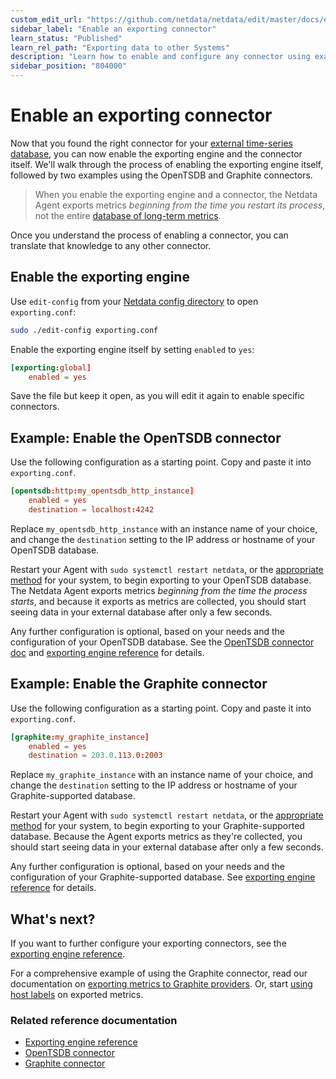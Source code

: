 ```yaml
---
custom_edit_url: "https://github.com/netdata/netdata/edit/master/docs/export/enable-connector.md"
sidebar_label: "Enable an exporting connector"
learn_status: "Published"
learn_rel_path: "Exporting data to other Systems"
description: "Learn how to enable and configure any connector using examples to start exporting metrics to external time-series databases in minutes."
sidebar_position: "804000"
---
```



# Enable an exporting connector

Now that you found the right connector for your [external time-series
database](/docs/exporting-data-to-other-systems#supported-databases), you can now enable the exporting engine and the
connector itself. We'll walk through the process of enabling the exporting engine itself, followed by two examples using
the OpenTSDB and Graphite connectors.

> When you enable the exporting engine and a connector, the Netdata Agent exports metrics _beginning from the time you
> restart its process_, not the entire
> [database of long-term metrics](/docs/typical-netdata-agent-configurations/optimizing-metrics-database/change-how-long-netdata-stores-metrics).

Once you understand the process of enabling a connector, you can translate that knowledge to any other connector.

## Enable the exporting engine

Use `edit-config` from your
[Netdata config directory](/docs/typical-netdata-agent-configurations/configuration#the-netdata-config-directory)
to open `exporting.conf`:

```bash
sudo ./edit-config exporting.conf
```

Enable the exporting engine itself by setting `enabled` to `yes`:

```conf
[exporting:global]
    enabled = yes
```

Save the file but keep it open, as you will edit it again to enable specific connectors.

## Example: Enable the OpenTSDB connector

Use the following configuration as a starting point. Copy and paste it into `exporting.conf`.

```conf
[opentsdb:http:my_opentsdb_http_instance]
    enabled = yes
    destination = localhost:4242
```

Replace `my_opentsdb_http_instance` with an instance name of your choice, and change the `destination` setting to the IP
address or hostname of your OpenTSDB database.

Restart your Agent with `sudo systemctl restart netdata`, or
the [appropriate method](/docs/maintenance-operations-on-netdata-agents/starting-and-stopping-netdata-agents) for your system, to begin exporting to your OpenTSDB
database. The
Netdata Agent exports metrics _beginning from the time the process starts_, and because it exports as metrics are
collected, you should start seeing data in your external database after only a few seconds.

Any further configuration is optional, based on your needs and the configuration of your OpenTSDB database. See the
[OpenTSDB connector doc](/docs/exporting-data-to-other-systems/opentsdb)
and [exporting engine reference](/docs/exporting-data-to-other-systems/exporting-reference#configuration) for
details.

## Example: Enable the Graphite connector

Use the following configuration as a starting point. Copy and paste it into `exporting.conf`.

```conf
[graphite:my_graphite_instance]
    enabled = yes
    destination = 203.0.113.0:2003
```

Replace `my_graphite_instance` with an instance name of your choice, and change the `destination` setting to the IP
address or hostname of your Graphite-supported database.

Restart your Agent with `sudo systemctl restart netdata`, or
the [appropriate method](/docs/maintenance-operations-on-netdata-agents/starting-and-stopping-netdata-agents) for your system, to begin exporting to your
Graphite-supported database.
Because the Agent exports metrics as they're collected, you should start seeing data in your external database after
only a few seconds.

Any further configuration is optional, based on your needs and the configuration of your Graphite-supported database.
See [exporting engine reference](/docs/exporting-data-to-other-systems/exporting-reference#configuration) for
details.

## What's next?

If you want to further configure your exporting connectors, see
the [exporting engine reference](/docs/exporting-data-to-other-systems/exporting-reference#configuration).

For a comprehensive example of using the Graphite connector, read our documentation on 
[exporting metrics to Graphite providers](/docs/exporting-data-to-other-systems/graphite). Or, start
[using host labels](/docs/typical-netdata-agent-configurations/organize-systems-metrics-and-alerts) on exported metrics.

### Related reference documentation

- [Exporting engine reference](/docs/exporting-data-to-other-systems/exporting-reference)
- [OpenTSDB connector](/docs/exporting-data-to-other-systems/opentsdb)
- [Graphite connector](/docs/exporting-data-to-other-systems/graphite)


